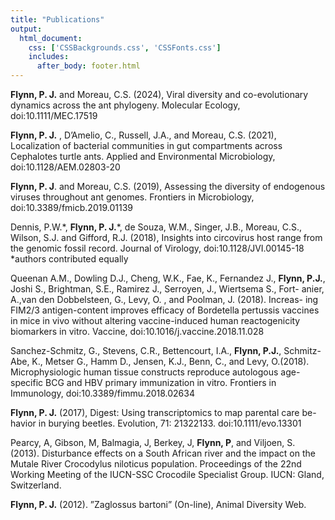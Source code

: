 ```yaml
---
title: "Publications"
output: 
  html_document:
    css: ['CSSBackgrounds.css', 'CSSFonts.css']
    includes:
      after_body: footer.html
---
```

**Flynn, P. J.** and Moreau, C.S. (2024), Viral diversity and co-evolutionary dynamics across the ant phylogeny. Molecular Ecology, doi:10.1111/MEC.17519

**Flynn, P. J.** , D'Amelio, C., Russell, J.A., and Moreau, C.S. (2021), Localization of bacterial communities in gut compartments across Cephalotes turtle ants. Applied and Environmental Microbiology, doi:10.1128/AEM.02803-20

**Flynn, P. J**. and Moreau, C.S. (2019), Assessing the diversity of endogenous viruses throughout ant genomes. Frontiers in Microbiology, doi:10.3389/fmicb.2019.01139   

Dennis, P.W.\*\, **Flynn, P. J.**\*\, de Souza, W.M., Singer, J.B., Moreau, C.S., Wilson, S.J. and Gifford, R.J. (2018), Insights into circovirus host range from the genomic fossil record. Journal of Virology, doi:10.1128/JVI.00145-18  *authors contributed equally 

Queenan A.M., Dowling D.J., Cheng, W.K., Fae, K., Fernandez J., **Flynn, P.J.**, Joshi S., Brightman, S.E., Ramirez J., Serroyen, J., Wiertsema S., Fort- anier, A.,van den Dobbelsteen, G., Levy, O. , and Poolman, J. (2018). Increas- ing FIM2/3 antigen-content improves efficacy of Bordetella pertussis vaccines in mice in vivo without altering vaccine-induced human reactogenicity biomarkers in vitro. Vaccine, doi:10.1016/j.vaccine.2018.11.028  

Sanchez-Schmitz, G., Stevens, C.R., Bettencourt, I.A., **Flynn, P.J.**, Schmitz- Abe, K., Metser G., Hamm D., Jensen, K.J., Benn, C., and Levy, O.(2018). Microphysiologic human tissue constructs reproduce autologous age-specific BCG and HBV primary immunization in vitro. Frontiers in Immunology, doi:10.3389/fimmu.2018.02634  

**Flynn, P. J.** (2017), Digest: Using transcriptomics to map parental care be- havior in burying beetles. Evolution, 71: 21322133. doi:10.1111/evo.13301  

Pearcy, A, Gibson, M, Balmagia, J, Berkey, J, **Flynn, P**, and Viljoen, S. (2013). Disturbance effects on a South African river and the impact on the Mutale River Crocodylus niloticus population. Proceedings of the 22nd Working Meeting of the IUCN-SSC Crocodile Specialist Group. IUCN: Gland, Switzerland.  

**Flynn, P. J.** (2012). ”Zaglossus bartoni” (On-line), Animal Diversity Web.  

